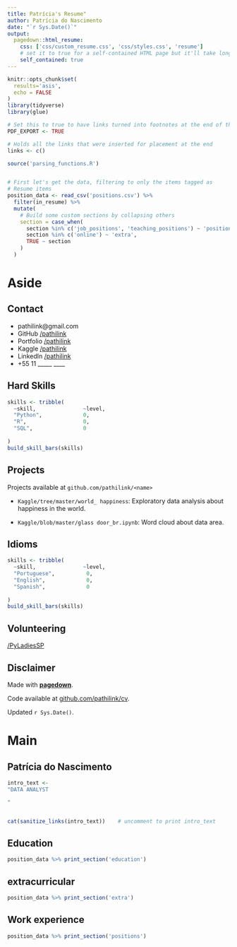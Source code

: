 ```yaml
---
title: Patrícia's Resume"
author: Patrícia do Nascimento
date: "`r Sys.Date()`"
output:
  pagedown::html_resume:
    css: ['css/custom_resume.css', 'css/styles.css', 'resume']
    # set it to true for a self-contained HTML page but it'll take longer to render
    self_contained: true
---
```



```r
knitr::opts_chunk$set(
  results='asis', 
  echo = FALSE
)
library(tidyverse)
library(glue)

# Set this to true to have links turned into footnotes at the end of the document
PDF_EXPORT <- TRUE 

# Holds all the links that were inserted for placement at the end
links <- c()

source('parsing_functions.R')


# First let's get the data, filtering to only the items tagged as
# Resume items
position_data <- read_csv('positions.csv') %>% 
  filter(in_resume) %>% 
  mutate(
    # Build some custom sections by collapsing others
    section = case_when(
      section %in% c('job_positions', 'teaching_positions') ~ 'positions', 
      section %in% c('online') ~ 'extra',
      TRUE ~ section
    )
  ) 

```


Aside
================================================================================


Contact {#contact}
--------------------------------------------------------------------------------



- <i class="fa fa-envelope"></i> pathilink@gmail.com
<!-- - <i class="fa fa-twitter"></i> Twitter: @pathilink -->
- <i class="fa fa-github"></i> GitHub [/pathilink](https://github.com/pathilink/)
- <i class="fas fa-globe"></i> Portfolio [/pathilink](https://pathilink.github.io/)
- <i class="fab fa-kaggle"></i> Kaggle [/pathilink](https://www.kaggle.com/pathilink)
- <i class="fab fa-linkedin-in"></i> LinkedIn [/pathilink](https://www.linkedin.com/in/pathilink/)
- <i class="fa fa-phone"></i> +55 11 _____ ____



Hard Skills {#skills}
--------------------------------------------------------------------------------


```r
skills <- tribble(
  ~skill,               ~level,
  "Python",             0,
  "R",                  0,
  "SQL",                0
  
)
build_skill_bars(skills)
```

Projects {#open-source}
--------------------------------------------------------------------------------

Projects available at `github.com/pathilink/<name>`


- `Kaggle/tree/master/world_ happiness`: Exploratory data analysis about happiness in the world. 

- `Kaggle/blob/master/glass door_br.ipynb`: Word cloud about data area.



Idioms {#skills}
--------------------------------------------------------------------------------


```r
skills <- tribble(
  ~skill,               ~level,
  "Portuguese",          0,
  "English",             0,
  "Spanish",             0
  
)
build_skill_bars(skills)
```


Volunteering {#open-source}
--------------------------------------------------------------------------------
[/PyLadiesSP](https://www.linkedin.com/company/pyladiessp/)


Disclaimer {#disclaimer}
--------------------------------------------------------------------------------

Made with [**pagedown**](https://github.com/rstudio/pagedown). 

Code available at [github.com/pathilink/cv](https://github.com/pathilink/cv).

Updated `r Sys.Date()`.




Main
================================================================================

Patrícia do Nascimento {#title}
--------------------------------------------------------------------------------

```r
intro_text <- 
"DATA ANALYST

"


cat(sanitize_links(intro_text))    # uncomment to print intro_text
```



Education {data-icon=graduation-cap data-concise=true}
--------------------------------------------------------------------------------

```r
position_data %>% print_section('education')
```



extracurricular {data-icon=laptop} 
--------------------------------------------------------------------------------


```r
position_data %>% print_section('extra')
```



Work experience {data-icon=suitcase}
--------------------------------------------------------------------------------

```r
position_data %>% print_section('positions')
```


